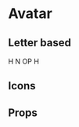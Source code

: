 
<Meta title="components|Avatar" component={Avatar} />

# Avatar

<Preview>
  <Story name="simple">
    <Flex>
      <Avatar m={1} alt="John Smith" src={image} />
      <Avatar m={1} alt="John Smith" src={image} size="60px" />
    </Flex>
  </Story>
</Preview>

## Letter based

<Preview>
  <Story name="letter based">
    <Flex>
      <Avatar m={1} bg="palette.primary">
        H
      </Avatar>
      <Avatar m={1} bg="palette.success">
        N
      </Avatar>
      <Avatar m={1} bg="palette.warning">
        OP
      </Avatar>
      <Avatar m={1} bg="primary.main">
        H
      </Avatar>
    </Flex>
  </Story>
</Preview>

## Icons

<Preview>
  <Story name="icons">
    <Flex>
      <Avatar m={1}>
        <FolderIcon />
      </Avatar>
      <Avatar m={1} bg="black" color="LightBlue">
        <PageviewIcon />
      </Avatar>
      <Avatar m={1} bg="primary.light" color="LightGrey">
        <AssignmentIcon />
      </Avatar>
    </Flex>
  </Story>
</Preview>

## Props

<Props of={Avatar} />

